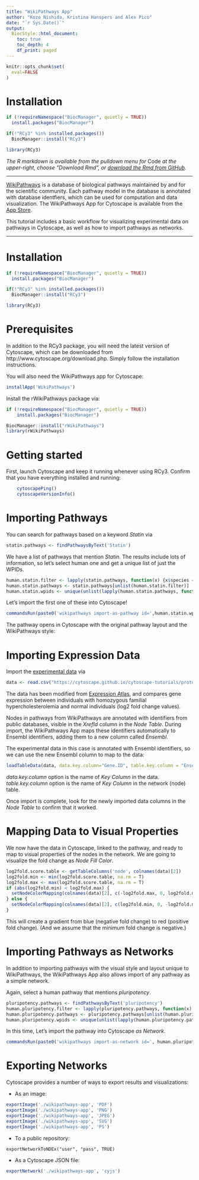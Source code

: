 ```yaml
---
title: "WikiPathways App"
author: "Kozo Nishida, Kristina Hanspers and Alex Pico"
date: "`r Sys.Date()`"
output:
  BiocStyle::html_document:
    toc: true
    toc_depth: 4
    df_print: paged
---
```

```r
knitr::opts_chunk$set(
  eval=FALSE
)
```

# Installation
```r
if (!requireNamespace("BiocManager", quietly = TRUE))
  install.packages("BiocManager")

if(!"RCy3" %in% installed.packages())
  BiocManager::install("RCy3")

library(RCy3)
```
*The R markdown is available from the pulldown menu for* Code *at the upper-right, choose "Download Rmd", or [download the Rmd from GitHub](https://raw.githubusercontent.com/cytoscape/cytoscape-automation/master/for-scripters/R/notebooks/Cancer-networks-and-data.Rmd).*

<hr />

[WikiPathways](https://www.wikipathways.org/) is a database of biological pathways maintained by and for the scientific community. Each pathway model in the database is annotated with database identfiers, which can be used for computation and data visualization. The WikiPathways App for Cytoscape is available from the [App Store](http://apps.cytoscape.org/apps/wikipathways).


This tutorial includes a basic workflow for visualizing experimental data on pathways in Cytoscape, as well as how to import pathways as networks.

<hr />

# Installation
```r
if (!requireNamespace("BiocManager", quietly = TRUE))
  install.packages("BiocManager")

if(!"RCy3" %in% installed.packages())
  BiocManager::install("RCy3")

library(RCy3)
```

# Prerequisites
In addition to the RCy3 package, you will need the latest version of Cytoscape, which can be downloaded from http://www.cytoscape.org/download.php. Simply follow the installation instructions.

You will also need the WikiPathways app for Cytoscape:

```r
installApp('WikiPathways')
```

Install the rWikiPathways package via:

```r
if (!requireNamespace("BiocManager", quietly = TRUE))
    install.packages("BiocManager")

BiocManager::install("rWikiPathways")
library(rWikiPathways)
```


# Getting started
First, launch Cytoscape and keep it running whenever using RCy3. Confirm that you have everything installed and running:
```r
    cytoscapePing()
    cytoscapeVersionInfo()
```

# Importing Pathways

You can search for pathways based on a keyword *Statin* via

```r
statin.pathways <- findPathwaysByText('Statin')
```

We have a list of pathways that mention *Statin*.
The results include lots of information, so let’s select human one and get a unique list of just the WPIDs.

```r
human.statin.filter <- lapply(statin.pathways, function(x) {x$species == "Homo sapiens" && x$name == "Statin Pathway"})
human.statin.pathways <- statin.pathways[unlist(human.statin.filter)]
human.statin.wpids <- unique(unlist(lapply(human.statin.pathways, function(x) x$id)))
```

Let’s import the first one of these into Cytoscape!

```r
commandsRun(paste0('wikipathways import-as-pathway id=',human.statin.wpids[1]))
```

The pathway opens in Cytoscape with the original pathway layout and the WikiPathways style:

# Importing Expression Data

Import the [experimental data](https://cytoscape.github.io/cytoscape-tutorials/protocols/data/WPExpData.csv) via

```r
data <- read.csv("https://cytoscape.github.io/cytoscape-tutorials/protocols/data/WPExpData.csv")
```

The data has been modified from [Expression Atlas](https://www.ebi.ac.uk/gxa/experiments/E-GEOD-6088/Downloads), and compares gene expression between individuals with homozygous familial hypercholesterolemia and normal individuals (log2 fold change values).

Nodes in pathways from WikiPathways are annotated with identifiers from public databases, visible in the *XrefId* column in the *Node Table*. During import, the WikiPathways App maps these identifiers automatically to Ensembl identifiers, adding them to a new column called *Ensembl*.

The experimental data in this case is annotated with Ensembl identifiers, so we can use the new Ensembl column to map to the data:

```r
loadTableData(data, data.key.column="Gene.ID", table.key.column = "Ensembl")
```

*data.key.column* option is the name of *Key Column* in the data.
*table.key.column* option is the name of *Key Column* in the network (node) table.

Once import is complete, look for the newly imported data columns in the *Node Table* to confirm that it worked.

# Mapping Data to Visual Properties

We now have the data in Cytoscape, linked to the pathway, and ready to map to visual properties of the nodes in the network. We are going to visualize the fold change as *Node Fill Color*.

```r
log2fold.score.table <- getTableColumns('node', colnames(data)[2])
log2fold.min <- min(log2fold.score.table, na.rm = T)
log2fold.max <- max(log2fold.score.table, na.rm = T)
if (abs(log2fold.min) < log2fold.max) {
  setNodeColorMapping(colnames(data)[2], c(-log2fold.max, 0, log2fold.max), c('#0000FF', '#FFFFFF', '#FF0000'), style.name = "WikiPathways")
} else {
  setNodeColorMapping(colnames(data)[2], c(log2fold.min, 0, -log2fold.min), c('#0000FF', '#FFFFFF', '#FF0000'), style.name = "WikiPathways")
}
```

This will create a gradient from blue (negative fold change) to red (positive fold change).
(And we assume that the minimum fold change is negative.)

# Importing Pathways as Networks
In addition to importing pathways with the visual style and layout unique to WikiPathways, the WikiPathways App also allows import of any pathway as a simple network.

Again, select a human pathway that mentions *pluripotency*. 

```r
pluripotency.pathways <- findPathwaysByText('pluripotency')
human.pluripotency.filter <- lapply(pluripotency.pathways, function(x) {x$species == "Homo sapiens" && x$name == "Wnt Signaling Pathway and Pluripotency"})
human.pluripotency.pathways <- pluripotency.pathways[unlist(human.pluripotency.filter)]
human.pluripotency.wpids <- unique(unlist(lapply(human.pluripotency.pathways, function(x) x$id)))
```

In this time, Let’s import the pathway into Cytoscape *as Network*.

```r
commandsRun(paste0('wikipathways import-as-network id=', human.pluripotency.wpids[1]))
```

# Exporting Networks

Cytoscape provides a number of ways to export results and visualizations:

- As an image:

```r
exportImage('./wikipathways-app', 'PDF')
exportImage('./wikipathways-app', 'PNG')
exportImage('./wikipathways-app', 'JPEG')
exportImage('./wikipathways-app', 'SVG')
exportImage('./wikipathways-app', 'PS')
```

- To a public repository:

```
exportNetworkToNDEx("user", "pass", TRUE)
```

- As a Cytoscape JSON file:

```r
exportNetwork('./wikipathways-app', 'cyjs')
```
